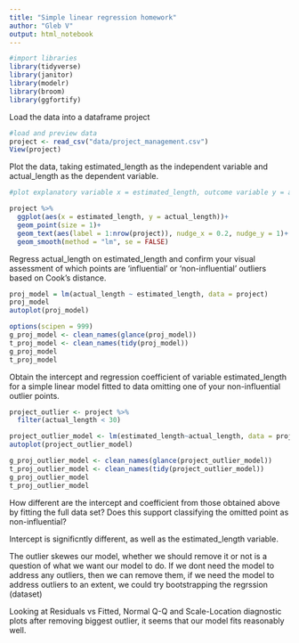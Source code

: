 ```yaml
---
title: "Simple linear regression homework"
author: "Gleb V"
output: html_notebook
---
```

```r
#import libraries
library(tidyverse)
library(janitor)
library(modelr)
library(broom)
library(ggfortify)
```
Load the data into a dataframe project

```r
#load and preview data
project <- read_csv("data/project_management.csv")
View(project)
```

Plot the data, taking estimated_length as the independent variable and actual_length as the dependent variable.

```r
#plot explanatory variable x = estimated_length, outcome variable y = actual_length

project %>%
  ggplot(aes(x = estimated_length, y = actual_length))+
  geom_point(size = 1)+
  geom_text(aes(label = 1:nrow(project)), nudge_x = 0.2, nudge_y = 1)+ 
  geom_smooth(method = "lm", se = FALSE)
```

Regress actual_length on estimated_length and confirm your visual assessment of which points are ‘influential’ or ‘non-influential’ outliers based on Cook’s distance. 

```r
proj_model = lm(actual_length ~ estimated_length, data = project)
proj_model
autoplot(proj_model)
```
```r
options(scipen = 999)
g_proj_model <- clean_names(glance(proj_model))
t_proj_model <- clean_names(tidy(proj_model))
g_proj_model
t_proj_model
```

Obtain the intercept and regression coefficient of variable estimated_length for a simple linear model fitted to data omitting one of your non-influential outlier points.

```r
project_outlier <- project %>%
  filter(actual_length < 30)

project_outlier_model <- lm(estimated_length~actual_length, data = project_outlier)
autoplot(project_outlier_model)

```
```r
g_proj_outlier_model <- clean_names(glance(project_outlier_model))
t_proj_outlier_model <- clean_names(tidy(project_outlier_model))
g_proj_outlier_model
t_proj_outlier_model
```

How different are the intercept and coefficient from those obtained above by fitting the full data set? Does this support classifying the omitted point as non-influential? 

Intercept is significntly different, as well as the estimated_length variable. 

The outlier skewes our model, whether we should remove it or not is a question of what we want our model to do. If we dont need the model to address any outliers, then we can remove them, if we need the model to address outliers to an extent, we could try bootstrapping the regrssion (dataset)

Looking at Residuals vs Fitted, Normal Q-Q and Scale-Location diagnostic plots after removing biggest outlier, it seems that our model fits reasonably well.



